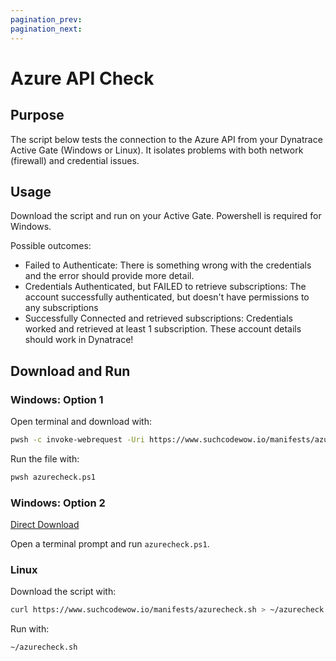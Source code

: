 ---
pagination_prev:
pagination_next:
---

# Azure API Check

## Purpose

The script below tests the connection to the Azure API from your Dynatrace Active Gate (Windows or Linux). It isolates problems with both network (firewall) and credential issues.

## Usage

Download the script and run on your Active Gate. Powershell is required for Windows.

Possible outcomes:

- Failed to Authenticate: There is something wrong with the credentials and the error should provide more detail.
- Credentials Authenticated, but FAILED to retrieve subscriptions: The account successfully authenticated, but doesn't have permissions to any subscriptions
- Successfully Connected and retrieved subscriptions: Credentials worked and retrieved at least 1 subscription. These account details should work in Dynatrace!

## Download and Run

### Windows: Option 1

Open terminal and download with:

```bash
pwsh -c invoke-webrequest -Uri https://www.suchcodewow.io/manifests/azurecheck.ps1 -OutFile azurecheck.ps1
```

Run the file with:

```bash
pwsh azurecheck.ps1
```

### Windows: Option 2

[Direct Download](/manifests/azurecheck.ps1)

Open a terminal prompt and run `azurecheck.ps1`.

### Linux

Download the script with:

```bash
curl https://www.suchcodewow.io/manifests/azurecheck.sh > ~/azurecheck.sh && chmod +x ~/azurecheck.sh
```

Run with:

```bash
~/azurecheck.sh
```
